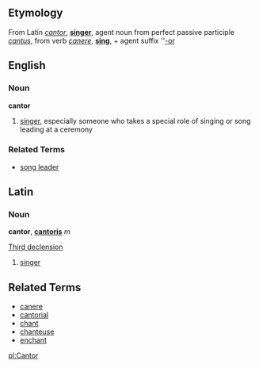 ==Etymology==
From Latin ''[[cantor]]'', '''[[singer]]''', agent noun from perfect passive participle ''[[cantus]]'', from verb ''[[canere]]'', '''[[sing]]''', + agent suffix ''[[-or]]


==English==
===Noun===
'''cantor'''

# [[singer]], especially someone who takes a special role of singing or song leading at a ceremony


===Related Terms===
*[[song leader]]

==Latin==
===Noun===
'''cantor''', '''[[cantoris]]''' ''m''

[[Wikipedia Appendix:Latin third declension|Third declension]]

# [[singer]]

==Related Terms==
*[[canere]]
*[[cantorial]]
*[[chant]]
*[[chanteuse]]
*[[enchant]]

[[pl:Cantor]]
